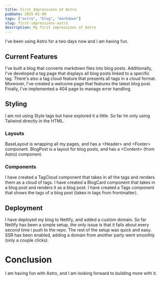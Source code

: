 ```yaml
---
title: First Impressions of Astro
pubDate: 2025-01-09
tags: ["astro", "blog", "markdown"]
slug: first-impressions-astro
description: My first impressions of Astro
---
```


I've been using Astro for a two days now and I am having fun.

## Current Features

I've built a blog that converts markdown files into blog posts. Additionally, I've developed a tag page that displays all blog posts linked to a specific tag. There's also a tag cloud feature that presents all tags in a cloud format. Moreover, I've created a welcome page that features the latest blog post. Finally, I've implemented a 404 page to manage error handling.

## Styling

I am not using Style tags but have explored it a little. So far Im only using Tailwind directly in the HTML.

### Layouts

BaseLayout is wrapping all my pages, and has a &lt;Header&gt; and &lt;Footer&gt; component.
BlogPost is a layout for blog posts, and has a &lt;Content&gt; (from Astro) component.

### Components

I have created a TagCloud component that takes in all the tags and renders them as a cloud of tags.
I have created a BlogCard component that takes in a blog post and renders it as a blog post.
I have created a Tags component that shows the tags of a blog post (takes in tags from frontmatter).

## Deployment

I have deployed my blog to Netlify, and added a custom domain.
So far Netlify has been a simple setup, the only issue is that it fails about every second time i push to the repo.
The rest of the setup was quick and easy. SSR has been enabled, adding a domain from another party went smoothly (only a couple clicks).

# Conclusion

I am having fun with Astro, and I am looking forward to building more with it.
